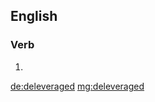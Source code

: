==English==

===Verb===
{{head|en|verb form}}

# {{en-past of|deleverage}}

[[de:deleveraged]]
[[mg:deleveraged]]
